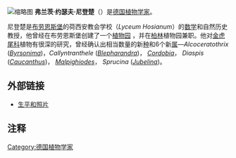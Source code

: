 [[File:Prof._Franz_Josef_Niedenzu.jpg|缩略图]]
'''弗兰茨·约瑟夫·尼登楚'''（{{lang-de|'''Franz Josef Niedenzu'''}}）{{BD|1857年|11月29日|1937年|9月30日|catIdx=N}}是[[德国|德国]][[植物学家|植物学家]]。

尼登楚是[[布拉涅沃|布劳恩斯堡]]的荷西安教会学校（''Lyceum Hosianum''）的[[数学|数学]]和自然历史教授，他曾经在布劳恩斯堡创建了一个[[植物园|植物园]] ，并在[[柏林|柏林]]植物园兼职。他对[[金虎尾科|金虎尾科]]植物有很深的研究，曾经确认出相当数量的新[[种|种]]和6个新[[属|属]]—''Alcoceratothrix'' (''[[Byrsonima|Byrsonima]]'')，''Callyntranthele'' (''[[Blepharandra|Blepharandra]]'')， ''[[Cordobia|Cordobia]]''， ''Diaspis'' (''[[Caucanthus|Caucanthus]]'')， ''[[Malpighiodes|Malpighiodes]]''， ''Sprucina'' (''[[Jubelina|Jubelina]]'')。

{{植物命名人|Nied.|弗兰茨·约瑟夫·尼登楚}}

==外部链接==
* [https://web.archive.org/web/20090925120436/http://herbarium.lsa.umich.edu/malpigh/Intro/Authors/Nied.html 生平和照片]

== 注释 ==
{{reflist}}
{{Authority control}}
{{DEFAULTSORT:Niedenzu, Franz Josef}}
[[Category:德国植物学家|Category:德国植物学家]]